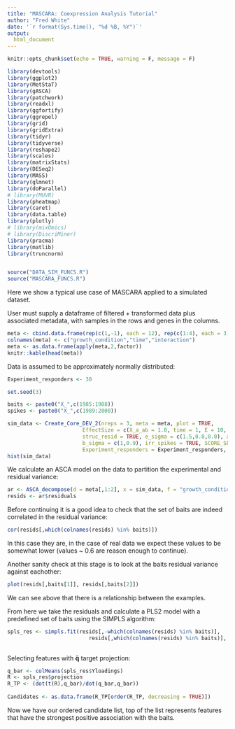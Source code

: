 ```yaml
---
title: "MASCARA: Coexpression Analysis Tutorial"
author: "Fred White"
date: '`r format(Sys.time(), "%d %B, %Y")`'
output: 
  html_document
---
```


```r
knitr::opts_chunk$set(echo = TRUE, warning = F, message = F)
```


```r
library(devtools)
library(ggplot2)
library(MetStaT)
library(gASCA)
library(patchwork)
library(readxl)
library(ggfortify)
library(ggrepel)
library(grid)
library(gridExtra)
library(tidyr)
library(tidyverse)
library(reshape2)
library(scales)
library(matrixStats)
library(DESeq2)
library(MASS)
library(glmnet)
library(doParallel)    
# library(MUVR) 
library(pheatmap)
library(caret)
library(data.table)
library(plotly)
# library(mixOmics)
# library(DiscriMiner)
library(pracma)
library(matlib)
library(truncnorm)


source("DATA_SIM_FUNCS.R")
source("MASCARA_FUNCS.R")
```

Here we show a typical use case of MASCARA applied to a simulated dataset.

User must supply a dataframe of filtered + transformed data plus associated metadata, with samples in the rows and genes in the columns.

```r
meta <- cbind.data.frame(rep(c(1,-1), each = 12), rep(c(1:4), each = 3), rep(c(-1:-4,1:4), each = 3))
colnames(meta) <- c("growth_condition","time","interaction")
meta <- as.data.frame(apply(meta,2,factor))  
knitr::kable(head(meta))
```

Data is assumed to be approximately normally distributed:

```r
Experiment_responders <- 30

set.seed(3)

baits <- paste0("X_",c(1985:1988))  
spikes <- paste0("X_",c(1989:2000))

sim_data <- Create_Core_DEV_2(nreps = 3, meta = meta, plot = TRUE, 
                        EffectSize = c(X_a_ab = 1.8, time = 1, E = 10, mu = 1, Struc_E = 1), 
                        struc_resid = TRUE, e_sigma = c(1.5,0.8,0.0), a_sigma = c(1,0.7,0.6,0.1),
                        b_sigma = c(1,0.9), irr_spikes = TRUE, SCORE_SEED = 12, 
                        Experiment_responders = Experiment_responders, struc_seed = 127)[[1]]
hist(sim_data)
```

We calculate an ASCA model on the data to partition the experimental and residual variance:

```r
ar <- ASCA_decompose(d = meta[,1:2], x = sim_data, f = "growth_condition + time + growth_condition:time")
resids <- ar$residuals
```

Before continuing it is a good idea to check that the set of baits are indeed correlated in the residual variance:

```r
cor(resids[,which(colnames(resids) %in% baits)])
```
In this case they are, in the case of real data we expect these values to be somewhat lower (values ~ 0.6 are reason enough to continue).

Another sanity check at this stage is to look at the baits residual variance against eachother:

```r

plot(resids[,baits[1]], resids[,baits[2]])

```

We can see above that there is a relationship between the examples.

From here we take the residuals and calculate a PLS2 model with a predefined set of baits using the SIMPLS algorithm:

```r

spls_res <- simpls.fit(resids[,-which(colnames(resids) %in% baits)],
                          resids[,which(colnames(resids) %in% baits)], ncomp = 2)
  
```


Selecting features with $\mathbf{\bar{q}}$ target projection:

```r
q_bar <- colMeans(spls_res$Yloadings)
R <- spls_res$projection
R_TP <- (dot(t(R),q_bar)/dot(q_bar,q_bar))
  
Candidates <- as.data.frame(R_TP[order(R_TP, decreasing = TRUE)])
```

Now we have our ordered candidate list, top of the list represents features that have the strongest positive association with the baits.




